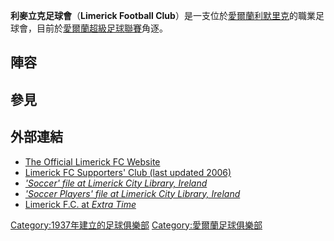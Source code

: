 {{Infobox football club
| clubname  = 利麥立克
| image     = 
| fullname  = Limerick Football Club
| nickname  = ''The Blues, Super Blues, Lims''
| founded   = {{start date and age|df=yes|1937}}
| ground    = [[Markets_Field|Markets Field]]
| capacity  = 3,000
| manager   = Tommy Barrett
| league    = [[愛爾蘭甲級足球聯賽|愛爾蘭甲級足球聯賽]]
| season    = 2018
| position  = 愛超，第 9 位（降班）
| website   = http://www.limerickfc.ie
| pattern_la1=|pattern_b1=|pattern_ra1=|pattern_so1=_whitetop
| leftarm1=0000E1|body1=0000E1|rightarm1=0000E1|shorts1=0000E1|socks1=0000E1
| pattern_la2=|pattern_b2=_yellowbluehorizontal|pattern_ra2=
| leftarm2=4CC417|body2=4CC417|rightarm2=4CC417|shorts2=4CC417|socks2=4CC417|
}}

'''利麥立克足球會'''（'''Limerick Football Club'''）是一支位於[[愛爾蘭|愛爾蘭]][[利默里克|利默里克]]的職業足球會，目前於[[愛爾蘭超級足球聯賽|愛爾蘭超級足球聯賽]]角逐。

== 陣容 ==
{{Fs start}}
{{Fs player|no=1|nat=Ireland|pos=GK|name=Conor O'Donnell}}
{{Fs player|no=2|nat=Ireland|pos=DF|name=Shaun Kelly}}
{{Fs player|no=3|nat=England|pos=DF|name=[[Robbie_Williams_(footballer_born_1984)|Robbie Williams]]}}
{{Fs player|no=5|nat=Ireland|pos=DF|name=[[Aidan_Price|Aidan Price]]}}
{{Fs player|no=6|nat=Ireland|pos=MF|name=Paul O'Conor}}
{{Fs player|no=7|nat=Ireland|pos=MF|name=Ian Turner}}
{{Fs player|no=8|nat=Ireland|pos=MF|name=Shane Duggan|other=[[隊長|隊長]]}}
{{Fs player|no=9|nat=Ireland|pos=FW|name=Dean Clarke}}
{{Fs player|no=10|nat=Ireland|pos=FW|name=[[Vinny_Faherty|Vinny Faherty]]}}
{{Fs player|no=11|nat=Ireland|pos=MF|name=Shane Tracy}}
{{Fs player|no=12|nat=Ireland|pos=MF|name=Darragh Rainsford}}
{{Fs player|no=14|nat=Ireland|pos=MF|name=Seán Russell}}
{{Fs player|no=15|nat=Ireland|pos=DF|name=Tony Whitehead}}
{{Fs player|no=16|nat=Ghana|pos=MF|name=Prince Agyemang}}
{{Fs player|no=17|nat=Ireland|pos=DF|name=Shane Costelloe}}
{{Fs mid}}
{{Fs player|no=18|nat=Ireland|pos=MF|name=Val Feeney}}
{{Fs player|no=19|nat=Ireland|pos=FW|name=Ross Mann}}
{{Fs player|no=20|nat=Ghana|pos=GK|name=Ali Abass}}
{{Fs player|no=22|nat=Ireland|pos=FW|name=Kieran Hanlon}}
{{Fs player|no=23|nat=Ireland|pos=DF|name=Colm Murphy}}
{{Fs player|no=24|nat=Ireland|pos=DF|name=Paudie O'Connor}}
{{Fs player|no=25|nat=Ireland|pos=MF|name=Seán McSweeney}}
{{Fs player|no=26|nat=Ireland|pos=DF|name=Conor Maguire}}
{{Fs player|no=27|nat=Ireland|pos=DF|name=Killian Brouder}}
{{Fs player|no=28|nat=Ireland|pos=MF|name=[[Lee_Lynch_(footballer)|Lee Lynch]]}}
{{Fs player|no=30|nat=Ireland|pos=GK|name=Tommy Holland}}
{{Fs player|no=32|nat=Republic of the Congo|pos=DF|name=[[Patrick_Kanyuka|Patrick Kanyuka]]}}
{{Fs player|no=33|nat=Togo|pos=FW|name=[[Cyril_Guedjé|Cyril Guedjé]]|other=由[[聖柏德烈體育足球會|聖柏德烈體育]]外借}}
{{Fs player|no=34|nat=Bermuda|pos=GK|name=[[Freddy_Hall|Freddy Hall]]}}
{{Fs player|no=35|nat=Ireland|pos=MF|name=Clyde O'Connell}}
{{Fs end}}

== 參見 ==
{{reflist}}

== 外部連結 ==
* [https://web.archive.org/web/20190724111302/http://www.limerickfc.ie/ The Official Limerick FC Website]
* [http://homepage.eircom.net/~lfcsc/index.htm Limerick FC Supporters' Club (last updated 2006)] {{Wayback|url=http://homepage.eircom.net/~lfcsc/index.htm |date=20160304084129 }}
* [http://www.limerickcity.ie/Library/LocalStudies/LocalStudiesFiles/S/Soccer/ '''Soccer' file at Limerick City Library, Ireland''] {{Wayback|url=http://www.limerickcity.ie/Library/LocalStudies/LocalStudiesFiles/S/Soccer/ |date=20200210004049 }}
* [http://www.limerickcity.ie/Library/LocalStudies/LocalStudiesFiles/S/Soccerplayers/ '''Soccer Players' file at Limerick City Library, Ireland''] {{Wayback|url=http://www.limerickcity.ie/Library/LocalStudies/LocalStudiesFiles/S/Soccerplayers/ |date=20200218003123 }}
* [http://extratime.ie/fixtures/teams/team/21/ Limerick F.C. at ''Extra Time''] {{Wayback|url=http://extratime.ie/fixtures/teams/team/21/ |date=20190707153227 }}
{{FAI League}}

[[Category:1937年建立的足球俱樂部|Category:1937年建立的足球俱樂部]]
[[Category:愛爾蘭足球俱樂部|Category:愛爾蘭足球俱樂部]]